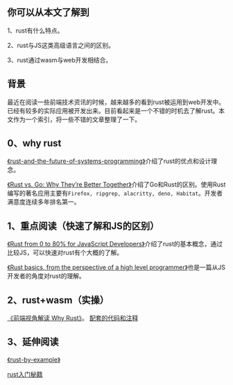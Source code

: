 ## 你可以从本文了解到

1、rust有什么特点。

2、rust与JS这类高级语言之间的区别。

3、rust通过wasm与web开发相结合。


## 背景

最近在阅读一些前端技术资讯的时候，越来越多的看到rust被运用到web开发中。已经有较多的实际应用被开发出来。目前看起来是一个不错的时机去了解rust。本文作为一个索引，将一些不错的文章整理了一下。

## 0、why rust
[《rust-and-the-future-of-systems-programming》](https://www.classcentral.com/course/youtube-rust-and-the-future-of-systems-programming-mozilla-rust-64325/classroom)介绍了rust的优点和设计理念。

[《Rust vs. Go: Why They’re Better Together》](https://thenewstack.io/rust-vs-go-why-theyre-better-together/)介绍了Go和Rust的区别。使用Rust编写的著名应用主要有`Firefox, ripgrep, alacritty, deno, Habitat`。开发者满意度连续多年排名第一。

## 1、重点阅读（快速了解和JS的区别）
[《Rust from 0 to 80% for JavaScript Developers》](https://michaelsalim.co.uk/blog/rust-from-0-to-80-for-js-dev/)介绍了rust的基本概念，通过比较JS，可以快速对rust有个大概的了解。

[《Rust basics, from the perspective of a high level programmer》](https://danbulant.eu/posts/rust-basics)也是一篇从JS开发者的角度对rust的理解。

## 2、rust+wasm（实操）
[《前端视角解读 Why Rust》](https://mp.weixin.qq.com/s/AXXJnFdwYDiy5vfZ-fvVDQ)。
[配套的代码和注释](https://github.com/mzvast/vite-webassembly-demo)

## 3、延伸阅读

[《rust-by-example》](https://doc.rust-lang.org/rust-by-example/index.html)

[rust入门秘籍](https://rust-book.junmajinlong.com/ch1/00.html)